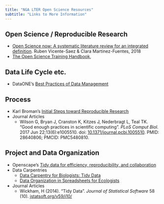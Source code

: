 ```yaml
---
title: "NGA LTER Open Science Resources"
subtitle: "Links to More Information"
---
```


## Open Science / Reproducible Research

* [Open Science now: A systematic literature review for an integrated definition](https://doi.org/10.1016/j.jbusres.2017.12.043). Ruben Vicente-Saez & Clara Martinez-Fuentes, 2018
* [The Open Science Training Handbook](https://open-science-training-handbook.gitbook.io/book/), 


## Data Life Cycle etc.

* DataONE's [Best Practices of Data Management](https://dataoneorg.github.io/Education/bestpractices/)


## Process

* Karl Broman's [Initial Steps toward Reproducible Research](https://kbroman.org/steps2rr/)
* Journal Articles
  * Wilson G, Bryan J, Cranston K, Kitzes J, Nederbragt L, Teal TK. "Good enough practices in scientific computing". *PLoS Comput Biol.* 2017 Jun 22;13(6):e1005510. doi: [10.1371/journal.pcbi.1005510](https://doi.org/10.1371%2Fjournal.pcbi.1005510). PMID: 28640806; PMCID: PMC5480810.


## Project and Data Organization

* Openscape's [Tidy data for efficiency, reproducibility, and collaboration](https://openscapes.org/blog/2020-10-12-tidy-data/)
* Data Carpentries 
  * [Data Carpentry for Biologists: Tidy Data](https://datacarpentry.org/semester-biology/materials/tidy-data/)
  * [Data Organization in Spreadsheets for Ecologists](https://datacarpentry.org/spreadsheet-ecology-lesson/)
* Journal Articles
  * Wickham, H (2014). "Tidy Data". *Journal of Statistical Software* 58 (10). [jstatsoft.org/v59/i10/](jstatsoft.org/v59/i10/)
